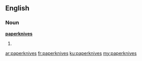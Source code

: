 ==English==

===Noun===
'''[[paper]][[knife|knives]]'''

# {{plural of|[[paperknife]]}}

[[ar:paperknives]]
[[fr:paperknives]]
[[ku:paperknives]]
[[my:paperknives]]